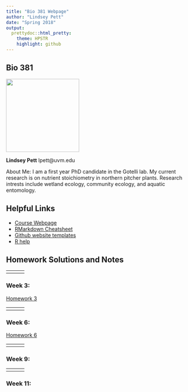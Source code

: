 ```yaml
---
title: "Bio 381 Webpage"
author: "Lindsey Pett"
date: "Spring 2018"
output: 
  prettydoc::html_pretty:
    theme: HPSTR
    highlight: github
---
```


## Bio 381

<img src="Lindsey.jpg" width="200" height="200" />


**Lindsey Pett**
lpett@uvm.edu


About Me: I am a first year PhD candidate in the Gotelli lab.  My current research is on nutrient stoichiometry in northern pitcher plants.  Research intrests include wetland ecology, community ecology, and aquatic entomology. 
  

## Helpful Links   
* [Course Webpage](https://gotellilab.github.io/Bio381/)   
* [RMarkdown Cheatsheet](https://www.rstudio.com/wp-content/uploads/2015/02/rmarkdown-cheatsheet.pdf)   
* [Github website templates](https://github.com/jekyll/jekyll/wiki/Themes)   
* [R help](http://stackoverflow.com/questions/tagged/r)  


## Homework Solutions and Notes

------
<div id='id-section1'/>
### Week 1: Setting up a webpage 
[Assignment Page](https://gotellilab.github.io/Bio381/Homeworks/Homework01.html)   
   
Due:   
1. A fun fact about yourself   
2. Your github homepage   
3. Your BIO 381 webpage    
   
No solution   

------
<div id='id-section2'/>
### Week 2:    
[Homework 2](Homework2.html)
 

------
<div id='id-section3'/>
### Week 3: 
[Homework 3](Homework_3.pdf)

      


------
<div id='id-section4'/>
### Week 4:    
[Homework 4](Homework_4.html)

      

------
<div id='id-section5'/>   
### Week 5: 
[Homework 5](Homework_5.html)
  
   
 
------
<div id='id-section6'/>   
### Week 6: 
[Homework 6](Homework_6.html)


------
<div id='id-section7'/>
### Week 7: 
[Homework 7](Homework_7.nb.html) 


------
<div id='id-section8'/>
### Week 8:  

 
   

------
<div id='id-section9'/>
### Week 9: 

 

------
<div id='id-section10'/>
### Week 10:    


------
<div id='id-section11'/>
### Week 11: 